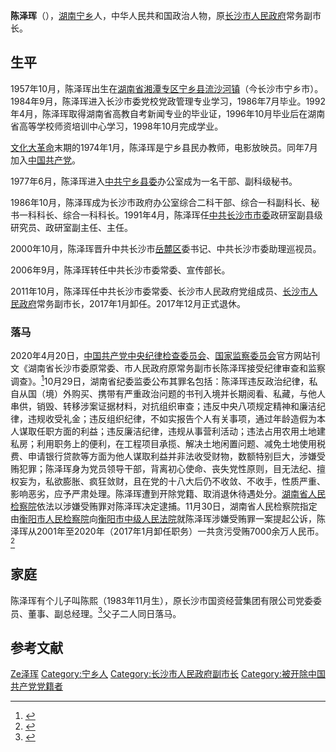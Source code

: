 {{Infobox officeholder
| 图像        = 
| 图像说明    = 
| 职务1       = [[长沙市人民政府|长沙市人民政府]]常务副市长
| 就任日期1   = 2011年10月
| 卸任日期1   = 2017年1月
| 前任1       = 
| 继任1       = 
| 1blankname1 = 市长
| 1namedata1  = [[胡衡华|胡衡华]]{{to}}[[陈文浩_(1961年)|陈文浩]]
| 职务2       = 
| 就任日期2   = 
| 卸任日期2   = 
| 前任2       = 
| 继任2       = 
| 职务3       = 
| 就任日期3   = 
| 卸任日期3   = 
| 前任3       = 
| 继任3       = 
| 职务4       = 
| 就任日期4   = 
| 卸任日期4   = 
| 前任4       = 
| 继任4       = 
| 姓名        = 陈泽珲
| 原名        = 
| 出生日期    = {{birth year and age|1957|10}}
| 出生地点    = {{PRC}}[[湖南省|湖南省]][[湘潭地区|湘潭专区]][[宁乡市|宁乡县]][[流沙河镇|流沙河镇]]（今长沙市宁乡市）
| 逝世日期    = <!-- {{death date and age|}}（死亡在前，出生在后）{{death year and age| }} -->
| 逝世地点    = 
| 政党        = <del>{{CPC}}</del>（2020年10月29日被开除）
| 父母        = 
| 配偶        = <!--{{marriage|姓名|}} -->
| 子女        = 陈熙
| 亲属        = 
| 信仰        = 
| 母校        = 中国共产党长沙市委员会党校
| 网站        = 
| 签名        = 
| 脚注        = 
}}
'''陈泽珲'''（{{bd|1957年|10月|||catIdx=Chen陈泽珲}}），[[湖南省|湖南]][[宁乡市|宁乡]]人，中华人民共和国政治人物，原[[长沙市人民政府|长沙市人民政府]]常务副市长。

==生平==
1957年10月，陈泽珲出生在[[湖南省|湖南省]][[湘潭地区|湘潭专区]][[宁乡市|宁乡县]][[流沙河镇|流沙河镇]]（今长沙市宁乡市）。1984年9月，陈泽珲进入长沙市委党校党政管理专业学习，1986年7月毕业。1992年4月，陈泽珲取得湖南省高教自考新闻专业的毕业证，1996年10月毕业后在湖南省高等学校师资培训中心学习，1998年10月完成学业。

[[文化大革命|文化大革命]]末期的1974年1月，陈泽珲是宁乡县民办教师，电影放映员。同年7月加入[[中国共产党|中国共产党]]。

1977年6月，陈泽珲进入[[中国共产党宁乡市委员会|中共宁乡县委]]办公室成为一名干部、副科级秘书。

1986年10月，陈泽珲成为长沙市政府办公室综合二科干部、综合一科副科长、秘书一科科长、综合一科科长。1991年4月，陈泽珲任[[中国共产党长沙市委员会|中共长沙市市委]]政研室副县级研究员、政研室副主任、主任。

2000年10月，陈泽珲晋升中共长沙市[[岳麓区|岳麓区]]委书记、中共长沙市委助理巡视员。

2006年9月，陈泽珲转任中共长沙市委常委、宣传部长。

2011年10月，陈泽珲任中共长沙市委常委、长沙市人民政府党组成员、[[长沙市人民政府|长沙市人民政府]]常务副市长，2017年1月卸任。2017年12月正式退休。

===落马===
2020年4月20日，[[中国共产党中央纪律检查委员会|中国共产党中央纪律检查委员会]]、[[中华人民共和国国家监察委员会|国家监察委员会]]官方网站刊文《湖南省长沙市委原常委、市人民政府原常务副市长陈泽珲接受纪律审查和监察调查》。<ref>{{cite news |title=湖南省长沙市委原常委、市人民政府原常务副市长陈泽珲接受纪律审查和监察调查 |url=http://www.ccdi.gov.cn/scdc/sggb/zjsc/202007/t20200707_221502.html |accessdate=2021-02-14 |work=中国共产党中央纪律检查委员会 |date=2020-04-20}}</ref>10月29日，湖南省纪委监委公布其罪名包括：陈泽珲违反政治纪律，私自从国（境）外购买、携带有严重政治问题的书刊入境并长期阅看、私藏，与他人串供，销毁、转移涉案证据材料，对抗组织审查；违反中央八项规定精神和廉洁纪律，违规收受礼金；违反组织纪律，不如实报告个人有关事项，通过年龄造假为本人谋取任职方面的利益；违反廉洁纪律，违规从事营利活动；违法占用农用土地建私房；利用职务上的便利，在工程项目承揽、解决土地闲置问题、减免土地使用税费、申请银行贷款等方面为他人谋取利益并非法收受财物，数额特别巨大，涉嫌受贿犯罪；陈泽珲身为党员领导干部，背离初心使命、丧失党性原则，目无法纪、擅权妄为，私欲膨胀、疯狂敛财，且在党的十八大后仍不收敛、不收手，性质严重、影响恶劣，应予严肃处理。陈泽珲遭到开除党籍、取消退休待遇处分。[[湖南省人民检察院|湖南省人民检察院]]依法以涉嫌受贿罪对陈泽珲决定逮捕。11月30日，湖南省人民检察院指定由[[衡阳市人民检察院|衡阳市人民检察院]]向[[衡阳市中级人民法院|衡阳市中级人民法院]]就陈泽珲涉嫌受贿罪一案提起公诉，陈泽珲从2001年至2020年（2017年1月卸任职务）一共贪污受贿7000余万人民币。<ref>{{cite news |title=涉嫌受贿逾7000万，长沙市原副市长陈泽珲被起诉 |url=https://www.thepaper.cn/newsDetail_forward_10217221 |accessdate=2021-02-14 |work=澎湃新闻 |date=2020-12-01}}</ref>

==家庭==
陈泽珲有个儿子叫陈熙（1983年11月生），原长沙市国资经营集团有限公司党委委员、董事、副总经理。<ref>{{cite news |author1=张成杰 |title=长沙原常务副市长陈泽珲退休三年被查 其子同日落马 |url=http://www.chinanews.com/gn/2020/04-22/9164024.shtml |accessdate=2021-02-14 |work=中国新闻网 |date=2020-04-22 |archive-date=2020-04-28 |archive-url=https://web.archive.org/web/20200428235157/http://www.chinanews.com/gn/2020/04-22/9164024.shtml |dead-url=no }}</ref>父子二人同日落马。

==参考文献==
{{reflist}}

{{中共十九大以来的反腐败工作}}

{{Authority control}}
{{DEFAULTSORT:Chen陈泽珲}}
[[Category:陈姓|Ze泽珲]]
[[Category:宁乡人|Category:宁乡人]]
[[Category:长沙市人民政府副市长|Category:长沙市人民政府副市长]]
[[Category:被开除中国共产党党籍者|Category:被开除中国共产党党籍者]]